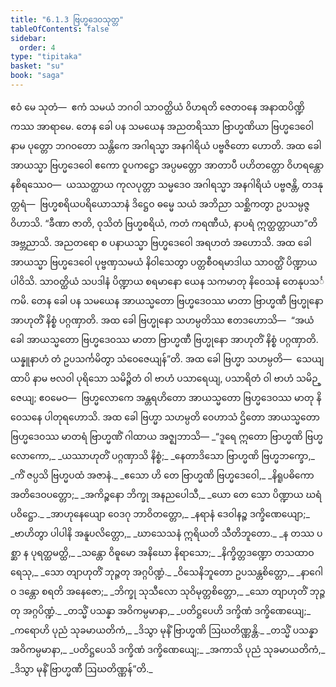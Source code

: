 ```yaml
---
title: "6.1.3 ဗြဟ္မဒေဝသုတ္တ"
tableOfContents: false
sidebar:
  order: 4
type: "tipitaka"
basket: "su"
book: "saga"
---
```



<DynamicBreadcrumb />

<Division number="174" book="saga">

<Paragraph number="1029" book="saga">
ဧဝံ မေ သုတံ—  ဧကံ သမယံ ဘဂဝါ သာဝတ္ထိယံ ဝိဟရတိ ဇေတဝနေ အနာထပိဏ္ဍိကဿ အာရာမေ. တေန ခေါ ပန သမယေန အညတရိဿာ ဗြာဟ္မဏိယာ ဗြဟ္မဒေဝေါ နာမ ပုတ္တော ဘဂဝတော သန္တိကေ အဂါရသ္မာ အနဂါရိယံ ပဗ္ဗဇိတော ဟောတိ.
</Paragraph>

<Paragraph number="1030" book="saga">
အထ ခေါ အာယသ္မာ ဗြဟ္မဒေဝေါ ဧကော ဝူပကဋ္ဌော အပ္ပမတ္တော အာတာပီ ပဟိတတ္တော ဝိဟရန္တော နစိရဿေဝ—  ယဿတ္ထာယ ကုလပုတ္တာ သမ္မဒေဝ အဂါရသ္မာ အနဂါရိယံ ပဗ္ဗဇန္တိ, တဒနုတ္တရံ—  ဗြဟ္မစရိယပရိယောသာနံ ဒိဋ္ဌေဝ ဓမ္မေ သယံ အဘိညာ သစ္ဆိကတွာ ဥပသမ္ပဇ္ဇ ဝိဟာသိ. “ခီဏာ ဇာတိ, ဝုသိတံ ဗြဟ္မစရိယံ, ကတံ ကရဏီယံ, နာပရံ ဣတ္ထတ္တာယာ”တိ အဗ္ဘညာသိ. အညတရော စ ပနာယသ္မာ ဗြဟ္မဒေဝေါ အရဟတံ အဟောသိ.
</Paragraph>

<Paragraph number="1031" book="saga">
အထ ခေါ အာယသ္မာ ဗြဟ္မဒေဝေါ ပုဗ္ဗဏှသမယံ နိဝါသေတွာ ပတ္တစီဝရမာဒါယ သာဝတ္ထိံ ပိဏ္ဍာယ ပါဝိသိ. သာဝတ္ထိယံ သပဒါနံ ပိဏ္ဍာယ စရမာနော ယေန သကမာတု နိဝေသနံ တေနုပသင်္ကမိ. တေန ခေါ ပန သမယေန အာယသ္မတော ဗြဟ္မဒေဝဿ မာတာ ဗြာဟ္မဏီ ဗြဟ္မုနော အာဟုတိံ နိစ္စံ ပဂ္ဂဏှာတိ. အထ ခေါ ဗြဟ္မုနော သဟမ္ပတိဿ ဧတဒဟောသိ—  “အယံ ခေါ အာယသ္မတော ဗြဟ္မဒေဝဿ မာတာ ဗြာဟ္မဏီ ဗြဟ္မုနော အာဟုတိံ နိစ္စံ ပဂ္ဂဏှာတိ. ယန္နူနာဟံ တံ ဥပသင်္ကမိတွာ သံဝေဇေယျန်”တိ. အထ ခေါ ဗြဟ္မာ သဟမ္ပတိ—  သေယျထာပိ နာမ ဗလဝါ ပုရိသော သမိဉ္ဇိတံ ဝါ ဗာဟံ ပသာရေယျ, ပသာရိတံ ဝါ ဗာဟံ သမိဉ္ဇေယျ; ဧဝမေဝ—  ဗြဟ္မလောကေ အန္တရဟိတော အာယသ္မတော ဗြဟ္မဒေဝဿ မာတု နိဝေသနေ ပါတုရဟောသိ. အထ ခေါ ဗြဟ္မာ သဟမ္ပတိ ဝေဟာသံ ဌိတော အာယသ္မတော ဗြဟ္မဒေဝဿ မာတရံ ဗြာဟ္မဏိံ ဂါထာယ အဇ္ဈဘာသိ—
</Paragraph>

<Paragraph number="1032" type="verses" book="saga">
_“ဒူရေ ဣတော ဗြာဟ္မဏိ ဗြဟ္မလောကော,_  
_ယဿာဟုတိံ ပဂ္ဂဏှာသိ နိစ္စံ;_  
_နေတာဒိသော ဗြာဟ္မဏိ ဗြဟ္မဘက္ခော,_  
_ကိံ ဇပ္ပသိ ဗြဟ္မပထံ အဇာနံ._  

</Paragraph>

<Paragraph number="1033" type="verses" book="saga">
_ဧသော ဟိ တေ ဗြာဟ္မဏိ ဗြဟ္မဒေဝေါ,_  
_နိရူပဓိကော အတိဒေဝပတ္တော;_  
_အကိဉ္စနော ဘိက္ခု အနညပေါသီ,_  
_ယော တေ သော ပိဏ္ဍာယ ဃရံ ပဝိဋ္ဌော._  

</Paragraph>

<Paragraph number="1034" type="verses" book="saga">
_အာဟုနေယျော ဝေဒဂု ဘာဝိတတ္တော,_  
_နရာနံ ဒေဝါနဉ္စ ဒက္ခိဏေယျော;_  
_ဗာဟိတွာ ပါပါနိ အနူပလိတ္တော,_  
_ဃာသေသနံ ဣရိယတိ သီတိဘူတော._  

</Paragraph>

<Paragraph number="1035" type="verses" book="saga">
_န တဿ ပစ္ဆာ န ပုရတ္ထမတ္ထိ,_  
_သန္တော ဝိဓူမော အနိဃော နိရာသော;_  
_နိက္ခိတ္တဒဏ္ဍော တသထာဝရေသု,_  
_သော တျာဟုတိံ ဘုဉ္ဇတု အဂ္ဂပိဏ္ဍံ._  

</Paragraph>

<Paragraph number="1036" type="verses" book="saga">
_ဝိသေနိဘူတော ဥပသန္တစိတ္တော,_  
_နာဂေါဝ ဒန္တော စရတိ အနေဇော;_  
_ဘိက္ခု သုသီလော သုဝိမုတ္တစိတ္တော,_  
_သော တျာဟုတိံ ဘုဉ္ဇတု အဂ္ဂပိဏ္ဍံ._  

</Paragraph>

<Paragraph number="1037" type="verses" book="saga">
_တသ္မိံ ပသန္နာ အဝိကမ္ပမာနာ,_  
_ပတိဋ္ဌပေဟိ ဒက္ခိဏံ ဒက္ခိဏေယျေ;_  
_ကရောဟိ ပုညံ သုခမာယတိကံ,_  
_ဒိသွာ မုနိံ ဗြာဟ္မဏိ ဩဃတိဏ္ဏန္တိ._  

</Paragraph>

<Paragraph number="1038" type="verses" book="saga">
_တသ္မိံ ပသန္နာ အဝိကမ္ပမာနာ,_  
_ပတိဋ္ဌပေသိ ဒက္ခိဏံ ဒက္ခိဏေယျေ;_  
_အကာသိ ပုညံ သုခမာယတိကံ,_  
_ဒိသွာ မုနိံ ဗြာဟ္မဏီ ဩဃတိဏ္ဏန်”တိ._
</Paragraph>
</Division>
